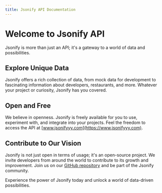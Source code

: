 ```yaml
---
title: Jsonify API Documentation
---
```


# Welcome to Jsonify API

Jsonify is more than just an API; it's a gateway to a world of data and possibilities.

## Explore Unique Data

Jsonify offers a rich collection of data, from mock data for development to fascinating information about developers, restaurants, and more. Whatever your project or curiosity, Jsonify has you covered.

## Open and Free

We believe in openness. Jsonify is freely available for you to use, experiment with, and integrate into your projects. Feel the freedom to access the API at [www.jsonifyyy.com](https://www.jsonifyyy.com).

## Contribute to Our Vision

Jsonify is not just open in terms of usage; it's an open-source project. We invite developers from around the world to contribute to its growth and improvement. Join us on our [GitHub repository](https://github.com/your-jsonify-repo) and be part of the Jsonify community.

Experience the power of Jsonify today and unlock a world of data-driven possibilities.
